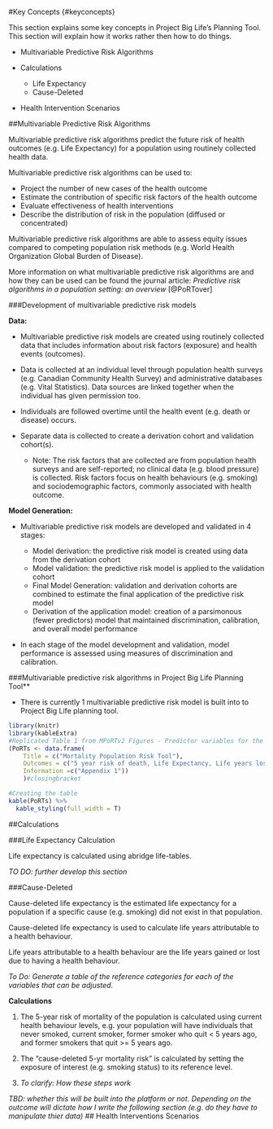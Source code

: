 #Key Concepts {#keyconcepts}

This section explains some key concepts in Project Big Life’s Planning Tool. This section will explain how it works rather then how to do things.

- Multivariable Predictive Risk Algorithms
- Calculations

    - Life Expectancy
    - Cause-Deleted
    
- Health Intervention Scenarios

##Multivariable Predictive Risk Algorithms

Multivariable predictive risk algorithms predict the future risk of health outcomes (e.g. Life Expectancy) for a population using routinely collected health data.

Multivariable predictive risk algorithms can be used to:

- Project the number of new cases of the health outcome
- Estimate the contribution of specific risk factors of the health outcome
- Evaluate effectiveness of health interventions
- Describe the distribution of risk in the population (diffused or concentrated)

Multivariable predictive risk algorithms are able to assess equity issues compared to competing population risk methods (e.g. World Health Organization Global Burden of Disease).

More information on what multivariable predictive risk algorithms are and how they can be used can be found the journal article: *Predictive risk algorithms in a population setting: an overview* [@PoRTover]

###Development of  multivariable predictive risk models

**Data:**

-	Multivariable predictive risk models are created using routinely collected data that includes information about risk factors (exposure) and health events (outcomes).
-	Data is collected at an individual level through population health surveys (e.g. Canadian Community Health Survey) and administrative databases (e.g. Vital Statistics). Data sources are linked together when the individual has given permission too.
- Individuals are followed overtime until the health event (e.g. death or disease) occurs.
- Separate data is collected to create a derivation cohort and validation cohort(s). 

    - Note: The risk factors that are collected are from population health surveys and are self-reported; no clinical data (e.g. blood pressure) is collected. Risk factors focus on health behaviours (e.g. smoking) and sociodemographic factors, commonly associated with health outcome.

**Model Generation:**

- Multivariable predictive risk models are developed and validated in 4 stages:

    - Model derivation: the predictive risk model is created using data from the derivation cohort
    - Model validation: the predictive risk model is applied to the validation cohort
    - Final Model Generation: validation and derivation cohorts are combined to estimate the final application of the predictive risk model 
    - Derivation of the application model: creation of a parsimonous (fewer predictors) model that maintained discrimination, calibration, and overall model performance
    
- In each stage of the model development and validation, model performance is assessed using measures of discrimination and calibration.

###Multivariable predictive risk algorithms in Project Big Life Planning Tool**

- There is currently 1 multivariable predictive risk model is built into to Project Big Life planning tool.
```r
library(knitr)
library(kableExtra)
#Replicated Table 1 from MPoRTv2 Figures - Predictor variables for the MPoRTv2
(PoRTs <- data.frame(
    Title = c("Mortality Population Risk Tool"),
    Outcomes = c("5 year risk of death, Life Expectancy, Life years lost"),
    Information =c("Appendix 1"))
    )#closingbracket 
```
```r
#Creating the table
kable(PoRTs) %>%
  kable_styling(full_width = T)
```


##Calculations

###Life Expectancy Calculation

Life expectancy is calculated using abridge life-tables. 

*TO DO: further develop this section*

###Cause-Deleted

Cause-deleted life expectancy is the estimated life expectancy for a population if a specific cause (e.g. smoking) did not exist in that population.

Cause-deleted life expectancy is used to calculate life years attributable to a health behaviour. 

Life years attributable to a health behaviour are the life years gained or lost due to having a health behaviour. 

*To Do: Generate a table of the reference categories for each of the variables that can be adjusted.*

**Calculations**

1) The 5-year risk of mortality of the population is calculated using current health behaviour levels, e.g. your population will have individuals that never smoked, current smoker, former smoker who quit < 5 years ago, and former smokers that quit >= 5 years ago.

2) The "cause-deleted 5-yr mortality risk" is calculated by setting the exposure of interest (e.g. smoking status) to its reference level.

3) *To clarify: How these steps work*

*TBD: whether this will be built into the platform or not. Depending on the outcome will dictate how I write the following section (e.g. do they have to manipulate thier data)*
## Health Interventions Scenarios
